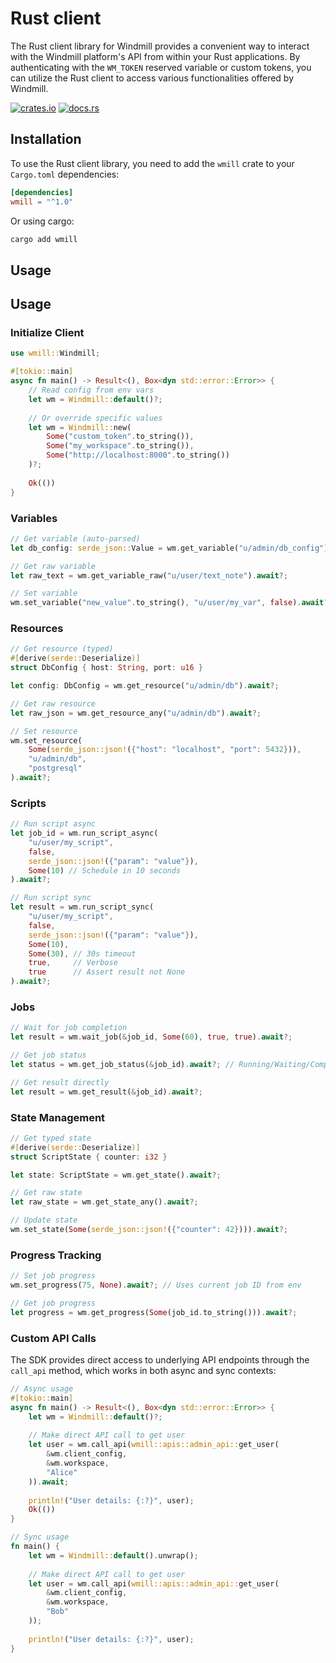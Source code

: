 # Rust client

The Rust client library for Windmill provides a convenient way to interact with the Windmill platform's API from within your Rust applications. By authenticating with the `WM_TOKEN` reserved variable or custom tokens, you can utilize the Rust client to access various functionalities offered by Windmill.

<div className="inline-flex gap-2">
  <a href="https://crates.io/crates/wmill"><img src="https://img.shields.io/crates/v/wmill" alt="crates.io" /></a>
  <a href="https://docs.rs/wmill"><img src="https://img.shields.io/docsrs/wmill" alt="docs.rs" /></a>
</div>

## Installation

To use the Rust client library, you need to add the `wmill` crate to your `Cargo.toml` dependencies:

```toml
[dependencies]
wmill = "^1.0"
```

Or using cargo:

```bash
cargo add wmill
```

## Usage


## Usage

### Initialize Client

```rust
use wmill::Windmill;

#[tokio::main]
async fn main() -> Result<(), Box<dyn std::error::Error>> {
    // Read config from env vars
    let wm = Windmill::default()?;
    
    // Or override specific values
    let wm = Windmill::new(
        Some("custom_token".to_string()),
        Some("my_workspace".to_string()),
        Some("http://localhost:8000".to_string())
    )?;
    
    Ok(())
}
```

### Variables

```rust
// Get variable (auto-parsed)
let db_config: serde_json::Value = wm.get_variable("u/admin/db_config").await?;

// Get raw variable
let raw_text = wm.get_variable_raw("u/user/text_note").await?;

// Set variable
wm.set_variable("new_value".to_string(), "u/user/my_var", false).await?;
```

### Resources

```rust
// Get resource (typed)
#[derive(serde::Deserialize)]
struct DbConfig { host: String, port: u16 }

let config: DbConfig = wm.get_resource("u/admin/db").await?;

// Get raw resource
let raw_json = wm.get_resource_any("u/admin/db").await?;

// Set resource
wm.set_resource(
    Some(serde_json::json!({"host": "localhost", "port": 5432})),
    "u/admin/db",
    "postgresql"
).await?;
```

### Scripts

```rust
// Run script async
let job_id = wm.run_script_async(
    "u/user/my_script",
    false,
    serde_json::json!({"param": "value"}),
    Some(10) // Schedule in 10 seconds
).await?;

// Run script sync
let result = wm.run_script_sync(
    "u/user/my_script",
    false,
    serde_json::json!({"param": "value"}),
    Some(10),
    Some(30), // 30s timeout
    true,     // Verbose
    true      // Assert result not None
).await?;
```

### Jobs

```rust
// Wait for job completion
let result = wm.wait_job(&job_id, Some(60), true, true).await?;

// Get job status
let status = wm.get_job_status(&job_id).await?; // Running/Waiting/Completed

// Get result directly
let result = wm.get_result(&job_id).await?;
```

### State Management

```rust
// Get typed state
#[derive(serde::Deserialize)]
struct ScriptState { counter: i32 }

let state: ScriptState = wm.get_state().await?;

// Get raw state
let raw_state = wm.get_state_any().await?;

// Update state
wm.set_state(Some(serde_json::json!({"counter": 42}))).await?;
```

### Progress Tracking

```rust
// Set job progress
wm.set_progress(75, None).await?; // Uses current job ID from env

// Get job progress
let progress = wm.get_progress(Some(job_id.to_string())).await?;
```

### Custom API Calls

The SDK provides direct access to underlying API endpoints through the ```call_api``` method, which works in both async and sync contexts:

```rust
// Async usage
#[tokio::main]
async fn main() -> Result<(), Box<dyn std::error::Error>> {
    let wm = Windmill::default()?;
    
    // Make direct API call to get user
    let user = wm.call_api(wmill::apis::admin_api::get_user(
        &wm.client_config,
        &wm.workspace,
        "Alice"
    )).await;
    
    println!("User details: {:?}", user);
    Ok(())
}

// Sync usage
fn main() {
    let wm = Windmill::default().unwrap();
    
    // Make direct API call to get user
    let user = wm.call_api(wmill::apis::admin_api::get_user(
        &wm.client_config,
        &wm.workspace,
        "Bob"
    ));
    
    println!("User details: {:?}", user);
}
```
